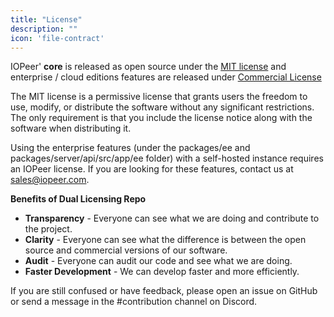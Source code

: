```yaml
---
title: "License"
description: ""
icon: 'file-contract'
---
```


IOPeer' **core** is released as open source under the [MIT license](https://github.com/iopeer/iopeer/blob/main/LICENSE) and enterprise / cloud editions features are released under [Commercial License](https://github.com/iopeer/iopeer/blob/main/packages/ee/LICENSE)

The MIT license is a permissive license that grants users the freedom to use, modify, or distribute the software without any significant restrictions. The only requirement is that you include the license notice along with the software when distributing it.

Using the enterprise features (under the packages/ee and packages/server/api/src/app/ee folder) with a self-hosted instance requires an IOPeer license. If you are looking for these features, contact us at [sales@iopeer.com](mailto:sales@iopeer.com).

**Benefits of Dual Licensing Repo**

- **Transparency** - Everyone can see what we are doing and contribute to the project.
- **Clarity** - Everyone can see what the difference is between the open source and commercial versions of our software.
- **Audit** - Everyone can audit our code and see what we are doing.
- **Faster Development** - We can develop faster and more efficiently.

<Tip>
If you are still confused or have feedback, please open an issue on GitHub or send a message in the #contribution channel on Discord.
</Tip>
